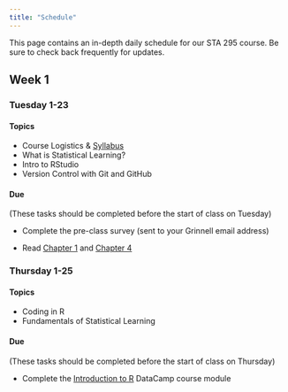 ```yaml
---
title: "Schedule"
---
```



This page contains an in-depth daily schedule for our STA 295 course. Be sure to check back frequently for updates.


## Week 1

### Tuesday 1-23


#### Topics

- Course Logistics & [Syllabus](https://grinnell-sta-295-s24.github.io/syllabus.html)
- What is Statistical Learning?
- Intro to RStudio
- Version Control with Git and GitHub



#### Due
(These tasks should be completed before the start of class on Tuesday)


- Complete the pre-class survey (sent to your Grinnell email address)

- Read [Chapter 1](https://happygitwithr.com/big-picture.html) and [Chapter 4](https://happygitwithr.com/github-acct.html)


### Thursday 1-25


#### Topics

- Coding in R
- Fundamentals of Statistical Learning



#### Due
(These tasks should be completed before the start of class on Thursday)


- Complete the [Introduction to R](https://app.datacamp.com/learn/courses/free-introduction-to-r) DataCamp course module